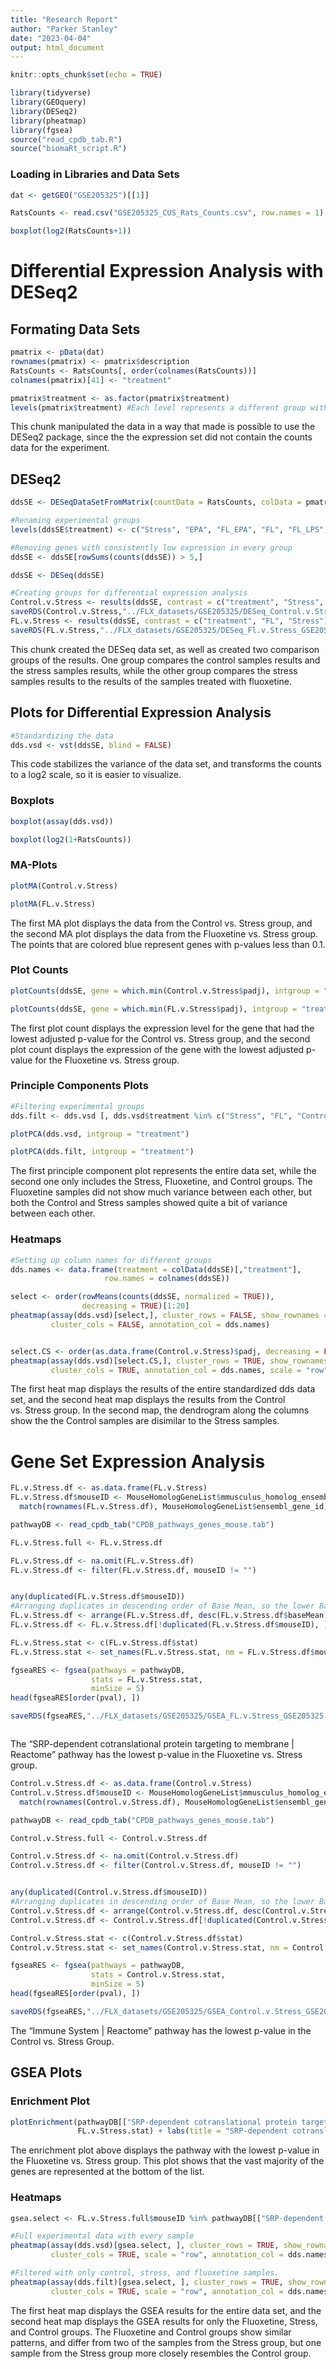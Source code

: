 ```yaml
---
title: "Research Report"
author: "Parker Stanley"
date: "2023-04-04"
output: html_document
---
```


```r
knitr::opts_chunk$set(echo = TRUE)

library(tidyverse)
library(GEOquery)
library(DESeq2)
library(pheatmap)
library(fgsea)
source("read_cpdb_tab.R")
source("biomaRt_script.R")

```

### Loading in Libraries and Data Sets

```r
dat <- getGEO("GSE205325")[[1]]

RatsCounts <- read.csv("GSE205325_CUS_Rats_Counts.csv", row.names = 1)

```

```r
boxplot(log2(RatsCounts+1))

```


# Differential Expression Analysis with DESeq2

## Formating Data Sets

```r

pmatrix <- pData(dat)
rownames(pmatrix) <- pmatrix$description
RatsCounts <- RatsCounts[, order(colnames(RatsCounts))]
colnames(pmatrix)[41] <- "treatment"

pmatrix$treatment <- as.factor(pmatrix$treatment)
levels(pmatrix$treatment) #Each level represents a different group within the experiment.

```

This chunk manipulated the data in a way that made is possible to use the DESeq2 package, since the the expression set did not contain the counts data for the experiment.

## DESeq2 

```r
ddsSE <- DESeqDataSetFromMatrix(countData = RatsCounts, colData = pmatrix, design = ~ treatment)

#Renaming experimental groups
levels(ddsSE$treatment) <- c("Stress", "EPA", "FL_EPA", "FL", "FL_LPS", "LPS", "Control")

#Removing genes with consistently low expression in every group
ddsSE <- ddsSE[rowSums(counts(ddsSE)) > 5,]

ddsSE <- DESeq(ddsSE)

#Creating groups for differential expression analysis
Control.v.Stress <- results(ddsSE, contrast = c("treatment", "Stress", "Control"))
saveRDS(Control.v.Stress,"../FLX_datasets/GSE205325/DESeq_Control.v.Stress_GSE205325.RDS")
FL.v.Stress <- results(ddsSE, contrast = c("treatment", "FL", "Stress"))
saveRDS(FL.v.Stress,"../FLX_datasets/GSE205325/DESeq_Fl.v.Stress_GSE205325.RDS")


```

This chunk created the DESeq data set, as well as created two comparison groups of the results. One group compares the control samples results and the stress samples results, while the other group compares the stress samples results to the results of the samples treated with fluoxetine.

## Plots for Differential Expression Analysis

```r
#Standardizing the data
dds.vsd <- vst(ddsSE, blind = FALSE)

```

This code stabilizes the variance of the data set, and transforms the counts to a log2 scale, so it is easier to visualize.

### Boxplots

```r
boxplot(assay(dds.vsd))

boxplot(log2(1+RatsCounts))
```



### MA-Plots

```r
plotMA(Control.v.Stress)

plotMA(FL.v.Stress)
```

The first MA plot displays the data from the Control vs. Stress group, and the second MA plot displays the data from the Fluoxetine vs. Stress group. The points that are colored blue represent genes with p-values less than 0.1.

### Plot Counts

```r
plotCounts(ddsSE, gene = which.min(Control.v.Stress$padj), intgroup = "treatment")

plotCounts(ddsSE, gene = which.min(FL.v.Stress$padj), intgroup = "treatment")

```

The first plot count displays the expression level for the gene that had the lowest adjusted p-value for the Control vs. Stress group, and the second plot count displays the expression of the gene with the lowest adjusted p-value for the Fluoxetine vs. Stress group. 

### Principle Components Plots

```r
#Filtering experimental groups
dds.filt <- dds.vsd [, dds.vsd$treatment %in% c("Stress", "FL", "Control")]

plotPCA(dds.vsd, intgroup = "treatment")

plotPCA(dds.filt, intgroup = "treatment")

```

The first principle component plot represents the entire data set, while the second one only includes the Stress, Fluoxetine, and Control groups. The Fluoxetine samples did not show much variance between each other, but both the Control and Stress samples showed quite a bit of variance between each other.

### Heatmaps

```r
#Setting up column names for different groups
dds.names <- data.frame(treatment = colData(ddsSE)[,"treatment"], 
                     row.names = colnames(ddsSE))

select <- order(rowMeans(counts(ddsSE, normalized = TRUE)), 
                decreasing = TRUE)[1:20]
pheatmap(assay(dds.vsd)[select,], cluster_rows = FALSE, show_rownames = FALSE,
         cluster_cols = FALSE, annotation_col = dds.names)


select.CS <- order(as.data.frame(Control.v.Stress)$padj, decreasing = FALSE)[1:20]
pheatmap(assay(dds.vsd)[select.CS,], cluster_rows = TRUE, show_rownames = FALSE,
         cluster_cols = TRUE, annotation_col = dds.names, scale = "row")

```

The first heat map displays the results of the entire standardized dds data set, and the second heat map displays the results from the Control vs. Stress group. In the second map, the dendrogram along the columns show the the Control samples are disimilar to the Stress samples.

# Gene Set Expression Analysis

```r
FL.v.Stress.df <- as.data.frame(FL.v.Stress)
FL.v.Stress.df$mouseID <- MouseHomologGeneList$mmusculus_homolog_ensembl_gene[
  match(rownames(FL.v.Stress.df), MouseHomologGeneList$ensembl_gene_id)]

pathwayDB <- read_cpdb_tab("CPDB_pathways_genes_mouse.tab")

FL.v.Stress.full <- FL.v.Stress.df

FL.v.Stress.df <- na.omit(FL.v.Stress.df)
FL.v.Stress.df <- filter(FL.v.Stress.df, mouseID != "")


any(duplicated(FL.v.Stress.df$mouseID))
#Arranging duplicates in descending order of Base Mean, so the lower Base Mean is removed.
FL.v.Stress.df <- arrange(FL.v.Stress.df, desc(FL.v.Stress.df$baseMean))
FL.v.Stress.df <- FL.v.Stress.df[!duplicated(FL.v.Stress.df$mouseID), ]

FL.v.Stress.stat <- c(FL.v.Stress.df$stat)
FL.v.Stress.stat <- set_names(FL.v.Stress.stat, nm = FL.v.Stress.df$mouseID)

fgseaRES <- fgsea(pathways = pathwayDB,
                  stats = FL.v.Stress.stat,
                  minSize = 5)
head(fgseaRES[order(pval), ])

saveRDS(fgseaRES,"../FLX_datasets/GSE205325/GSEA_FL.v.Stress_GSE205325.RDS")



```
The "SRP-dependent cotranslational protein targeting to membrane | Reactome" pathway has the lowest p-value in the Fluoxetine vs. Stress group.

```r
Control.v.Stress.df <- as.data.frame(Control.v.Stress)
Control.v.Stress.df$mouseID <- MouseHomologGeneList$mmusculus_homolog_ensembl_gene[
  match(rownames(Control.v.Stress.df), MouseHomologGeneList$ensembl_gene_id)]

pathwayDB <- read_cpdb_tab("CPDB_pathways_genes_mouse.tab")

Control.v.Stress.full <- Control.v.Stress.df

Control.v.Stress.df <- na.omit(Control.v.Stress.df)
Control.v.Stress.df <- filter(Control.v.Stress.df, mouseID != "")


any(duplicated(Control.v.Stress.df$mouseID))
#Arranging duplicates in descending order of Base Mean, so the lower Base Mean is removed.
Control.v.Stress.df <- arrange(Control.v.Stress.df, desc(Control.v.Stress.df$baseMean))
Control.v.Stress.df <- Control.v.Stress.df[!duplicated(Control.v.Stress.df$mouseID), ]

Control.v.Stress.stat <- c(Control.v.Stress.df$stat)
Control.v.Stress.stat <- set_names(Control.v.Stress.stat, nm = Control.v.Stress.df$mouseID)

fgseaRES <- fgsea(pathways = pathwayDB,
                  stats = Control.v.Stress.stat,
                  minSize = 5)
head(fgseaRES[order(pval), ])

saveRDS(fgseaRES,"../FLX_datasets/GSE205325/GSEA_Control.v.Stress_GSE205325.RDS")

```
The "Immune System | Reactome" pathway has the lowest p-value in the Control vs. Stress Group.

## GSEA Plots

### Enrichment Plot

```r
plotEnrichment(pathwayDB[["SRP-dependent cotranslational protein targeting to membrane | Reactome"]], 
               FL.v.Stress.stat) + labs(title = "SRP-dependent cotranslational protein targeting to membrane")
```

The enrichment plot above displays the pathway with the lowest p-value in the Fluoxetine vs. Stress group. This plot shows that the vast majority of the genes are represented at the bottom of the list.

### Heatmaps

```r
gsea.select <- FL.v.Stress.full$mouseID %in% pathwayDB[["SRP-dependent cotranslational protein targeting to membrane | Reactome"]]

#Full experimental data with every sample
pheatmap(assay(dds.vsd)[gsea.select, ], cluster_rows = TRUE, show_rownames = FALSE,
         cluster_cols = TRUE, scale = "row", annotation_col = dds.names)

#Filtered with only control, stress, and fluoxetine samples.
pheatmap(assay(dds.filt)[gsea.select, ], cluster_rows = TRUE, show_rownames = FALSE,
         cluster_cols = TRUE, scale = "row", annotation_col = dds.names)
```

The first heat map displays the GSEA results for the entire data set, and the second heat map displays the GSEA results for only the Fluoxetine, Stress, and Control groups. The Fluoxetine and Control groups show similar patterns, and differ from two of the samples from the Stress group, but one sample from the Stress group more closely resembles the Control group.

